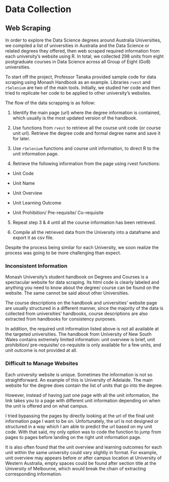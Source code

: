 # Data Collection

## Web Scraping

In order to explore the Data Science degrees around Australia Universities, we compiled a list of universities in Australia and the Data Science or related degrees they offered, then web scraped required information from each university's website using R. In total, we collected 298 units from eight postgraduate courses in Data Science across all Group of Eight (Go8) universities.

To start off the project, Professor Tanaka provided sample code for data scraping using Monash Handbook as an example. Libraries `rvest` and `rSelenium` are two of the main tools. Initially, we studied her code and then tried to replicate her code to be applied to other university's websites.

The flow of the data scrapping is as follow:

1.  Identify the main page (url) where the degree information is contained, which usually is the most updated version of the handbook.

2.  Use functions from `rvest` to retrieve all the course unit code (or course unit url). Retrieve the degree code and formal degree name and save it for later.

3.  Use `rSelenium` functions and course unit information, to direct R to the unit information page.

4.  Retrieve the following information from the page using rvest functions:

-   Unit Code

-   Unit Name

-   Unit Overview

-   Unit Learning Outcome

-   Unit Prohibition/ Pre-requisite/ Co-requisite

5.  Repeat step 3 & 4 until all the course information has been retrieved.

6.  Compile all the retrieved data from the University into a dataframe and export it as csv file.

Despite the process being similar for each University, we soon realize the process was going to be more challenging than expect.

### Inconsistent Information

Monash University's student handbook on Degrees and Courses is a spectacular website for data scraping. Its html code is clearly labeled and anything you need to know about the degree/ course can be found on the website. The same cannot be said about other Universities.

The course descriptions on the handbook and universities' website page are usually structured in a different manner, since the majority of the data is collected from universities' handbooks, course descriptions are also extracted from handbooks for consistency purposes.  

In addition, the required unit information listed above is not all available at the targeted universities. The handbook from University of New South Wales contains extremely limited information: unit overview is brief, unit prohibition/ pre-requisite/ co-requisite is only available for a few units, and unit outcome is not provided at all. 

### Difficult to Manage Websites

Each university website is unique. Sometimes the information is not so straightforward. An example of this is University of Adelaide. The main website for the degree does contain the list of units that go into the degree.

However, instead of having just one page with all the unit information, the link takes you to a page with different unit information depending on when the unit is offered and on what campus.

I tried bypassing the pages by directly looking at the url of the final unit information page I want to be on. Unfortunately, the url is not designed or structured in a way which I am able to predict the url based on my unit code. With that said, my only option was to code the function to jump from pages to pages before landing on the right unit information page.

It is also often found that the unit overview and learning outcomes for each unit within the same university could vary slightly in format. For example, unit overview may appears before or after campus location at University of Western Australia, empty spaces could be found after section title at the University of Melbourne, which would break the chain of extracting corresponding information. 
